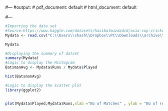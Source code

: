 #---
#output:
#  pdf_document: default
#  html_document: default

#---
```{r}
#Importing the data set
#Source:https://www.kaggle.com/datasets/hasibalmuzdadid/asia-cup-cricket-1984-to-2022
Mydata <- read.csv("C:\\Users\\shash\\Dropbox\\PC\\Downloads\\archive\\batsman data.csv")

Mydata

#Displaying the summery of datset
summary(Mydata)
#Logic to display the Histogram 
BatsmanAvg <- Mydata$Runs / Mydata$Played

hist(BatsmanAvg)
```
```{r}
#Logic to display the Scatter plot 
library(ggplot2)


plot(Mydata$Played,Mydata$Runs,xlab ="No of Matches" , ylab = "No of runs")
```


